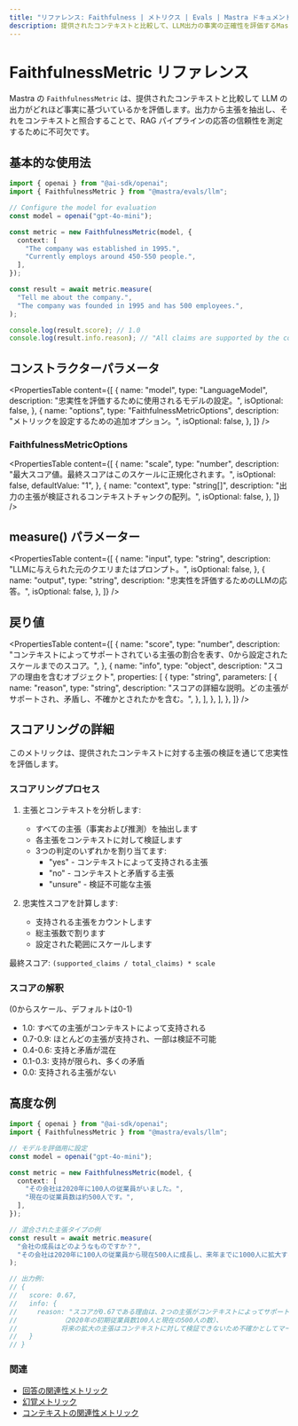 ```yaml
---
title: "リファレンス: Faithfulness | メトリクス | Evals | Mastra ドキュメント"
description: 提供されたコンテキストと比較して、LLM出力の事実の正確性を評価するMastraのFaithfulnessメトリクスのドキュメント。
---
```


# FaithfulnessMetric リファレンス

Mastra の `FaithfulnessMetric` は、提供されたコンテキストと比較して LLM の出力がどれほど事実に基づいているかを評価します。出力から主張を抽出し、それをコンテキストと照合することで、RAG パイプラインの応答の信頼性を測定するために不可欠です。

## 基本的な使用法

```typescript
import { openai } from "@ai-sdk/openai";
import { FaithfulnessMetric } from "@mastra/evals/llm";

// Configure the model for evaluation
const model = openai("gpt-4o-mini");

const metric = new FaithfulnessMetric(model, {
  context: [
    "The company was established in 1995.",
    "Currently employs around 450-550 people.",
  ],
});

const result = await metric.measure(
  "Tell me about the company.",
  "The company was founded in 1995 and has 500 employees.",
);

console.log(result.score); // 1.0
console.log(result.info.reason); // "All claims are supported by the context."
```

## コンストラクターパラメータ

<PropertiesTable
  content={[
    {
      name: "model",
      type: "LanguageModel",
      description: "忠実性を評価するために使用されるモデルの設定。",
      isOptional: false,
    },
    {
      name: "options",
      type: "FaithfulnessMetricOptions",
      description: "メトリックを設定するための追加オプション。",
      isOptional: false,
    },
  ]}
/>

### FaithfulnessMetricOptions

<PropertiesTable
  content={[
    {
      name: "scale",
      type: "number",
      description:
        "最大スコア値。最終スコアはこのスケールに正規化されます。",
      isOptional: false,
      defaultValue: "1",
    },
    {
      name: "context",
      type: "string[]",
      description:
        "出力の主張が検証されるコンテキストチャンクの配列。",
      isOptional: false,
    },
  ]}
/>

## measure() パラメーター

<PropertiesTable
  content={[
    {
      name: "input",
      type: "string",
      description: "LLMに与えられた元のクエリまたはプロンプト。",
      isOptional: false,
    },
    {
      name: "output",
      type: "string",
      description: "忠実性を評価するためのLLMの応答。",
      isOptional: false,
    },
  ]}
/>

## 戻り値

<PropertiesTable
  content={[
    {
      name: "score",
      type: "number",
      description:
        "コンテキストによってサポートされている主張の割合を表す、0から設定されたスケールまでのスコア。",
    },
    {
      name: "info",
      type: "object",
      description: "スコアの理由を含むオブジェクト",
      properties: [
        {
          type: "string",
          parameters: [
            {
              name: "reason",
              type: "string",
              description:
                "スコアの詳細な説明。どの主張がサポートされ、矛盾し、不確かとされたかを含む。",
            },
          ],
        },
      ],
    },
  ]}
/>

## スコアリングの詳細

このメトリックは、提供されたコンテキストに対する主張の検証を通じて忠実性を評価します。

### スコアリングプロセス

1. 主張とコンテキストを分析します:
   - すべての主張（事実および推測）を抽出します
   - 各主張をコンテキストに対して検証します
   - 3つの判定のいずれかを割り当てます:
     - "yes" - コンテキストによって支持される主張
     - "no" - コンテキストと矛盾する主張
     - "unsure" - 検証不可能な主張

2. 忠実性スコアを計算します:
   - 支持される主張をカウントします
   - 総主張数で割ります
   - 設定された範囲にスケールします

最終スコア: `(supported_claims / total_claims) * scale`

### スコアの解釈
(0からスケール、デフォルトは0-1)
- 1.0: すべての主張がコンテキストによって支持される
- 0.7-0.9: ほとんどの主張が支持され、一部は検証不可能
- 0.4-0.6: 支持と矛盾が混在
- 0.1-0.3: 支持が限られ、多くの矛盾
- 0.0: 支持される主張がない

## 高度な例

```typescript
import { openai } from "@ai-sdk/openai";
import { FaithfulnessMetric } from "@mastra/evals/llm";

// モデルを評価用に設定
const model = openai("gpt-4o-mini");

const metric = new FaithfulnessMetric(model, {
  context: [
    "その会社は2020年に100人の従業員がいました。",
    "現在の従業員数は約500人です。",
  ],
});

// 混合された主張タイプの例
const result = await metric.measure(
  "会社の成長はどのようなものですか？",
  "その会社は2020年に100人の従業員から現在500人に成長し、来年までに1000人に拡大するかもしれません。",
);

// 出力例:
// {
//   score: 0.67,
//   info: {
//     reason: "スコアが0.67である理由は、2つの主張がコンテキストによってサポートされているためです
//           （2020年の初期従業員数100人と現在の500人の数）、
//           将来の拡大の主張はコンテキストに対して検証できないため不確かとしてマークされています。"
//   }
// }
```

### 関連

- [回答の関連性メトリック](./answer-relevancy)
- [幻覚メトリック](./hallucination)
- [コンテキストの関連性メトリック](./context-relevancy)